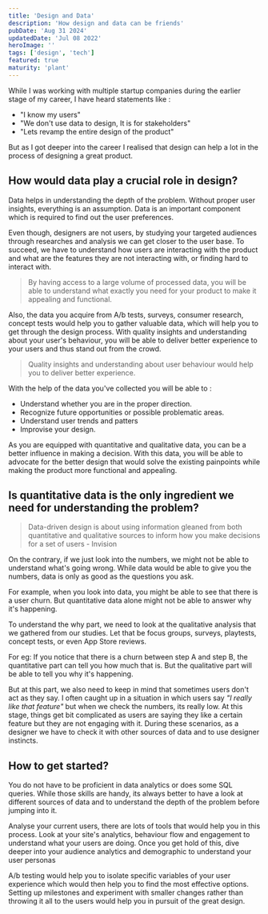 ```yaml
---
title: 'Design and Data'
description: 'How design and data can be friends'
pubDate: 'Aug 31 2024'
updatedDate: 'Jul 08 2022'
heroImage: ''
tags: ['design', 'tech']
featured: true
maturity: 'plant'
---
```


While I was working with multiple startup companies during the earlier stage of my career, I have heard statements like :

- "I know my users"
- "We don't use data to design, It is for stakeholders"
- "Lets revamp the entire design of the product"

But as I got deeper into the career I realised that design can help a lot in the process of designing a great product.

## How would data play a crucial role in design?

Data helps in understanding the depth of the problem. Without proper user insights, everything is an assumption. Data is an important component which is required to find out the user preferences.

Even though, designers are not users, by studying your targeted audiences through researches and analysis we can get closer to the user base. To succeed, we have to understand how users are interacting with the product and what are the features they are not interacting with, or finding hard to interact with.

> By having access to a large volume of processed data, you will be able to understand what exactly you need for your product to make it appealing and functional.

Also, the data you acquire from A/b tests, surveys, consumer research, concept tests would help you to gather valuable data, which will help you to get through the design process. With quality insights and understanding about your user's behaviour, you will be able to deliver better experience to your users and thus stand out from the crowd.

> Quality insights and understanding about user behaviour would help you to deliver better experience.

With the help of the data you've collected you will be able to :
- Understand whether you are in the proper direction.
- Recognize future opportunities or possible problematic areas.
- Understand user trends and patters
- Improvise your design.

As you are equipped with quantitative and qualitative data, you can be a better influence in making a decision. With this data, you will be able to advocate for the better design that would solve the existing painpoints while making the product more functional and appealing.


## Is quantitative data is the only ingredient we need for understanding the problem?

> Data-driven design is about using information gleaned from both quantitative and qualitative sources to inform how you make decisions for a set of users - Invision

On the contrary, if we just look into the numbers, we might not be able to understand what's going wrong. While data would be able to give you the numbers, data is only as good as the questions you ask.

For example, when you look into data, you might be able to see that there is a user churn. But quantitative data alone might not be able to answer why it's happening.

To understand the why part, we need to look at the qualitative analysis that we gathered from our studies. Let that be focus groups, surveys, playtests, concept tests, or even App Store reviews.

For eg: If you notice that there is a churn between step A and step B, the quantitative part can tell you how much that is. But the qualitative part will be able to tell you why it's happening.

But at this part, we also need to keep in mind that sometimes users don't act as they say. I often caught up in a situation in which users say *"I really like that feature"* but when we check the numbers, its really low. At this stage, things get bit complicated as users are saying they like a certain feature but they are not engaging with it. During these scenarios, as a designer we have to check it with other sources of data and to use designer instincts.


## How to get started?
You do not have to be proficient in data analytics or does some SQL queries. While those skills are handy, its always better to have a look at different sources of data and to understand the depth of the problem before jumping into it.

Analyse your current users, there are lots of tools that would help you in this process. Look at your site's analytics, behaviour flow and engagement to understand what your users are doing. Once you get hold of this, dive deeper into your audience analytics and demographic to understand your user personas

A/b testing would help you to isolate specific variables of your user experience which would then help you to find the most effective options. Setting up milestones and experiment with smaller changes rather than throwing it all to the users would help you in pursuit of the great design.

